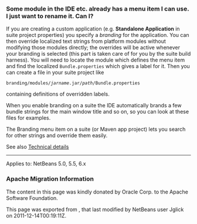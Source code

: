 <!--

    Licensed to the Apache Software Foundation (ASF) under one
    or more contributor license agreements.  See the NOTICE file
    distributed with this work for additional information
    regarding copyright ownership.  The ASF licenses this file
    to you under the Apache License, Version 2.0 (the
    "License"); you may not use this file except in compliance
    with the License.  You may obtain a copy of the License at

      http://www.apache.org/licenses/LICENSE-2.0

    Unless required by applicable law or agreed to in writing,
    software distributed under the License is distributed on an
    "AS IS" BASIS, WITHOUT WARRANTIES OR CONDITIONS OF ANY
    KIND, either express or implied.  See the License for the
    specific language governing permissions and limitations
    under the License.

-->

===Some module in the IDE etc. already has a menu item I can use. I just want to rename it. Can I?===

If you are creating a custom application (e.g. '''Standalone Application''' in suite project properties) you specify a ''branding'' for the application. You can then override localized text strings from platform modules without modifying those modules directly; the overrides will be active whenever your branding is selected (this part is taken care of for you by the suite build harness). You will need to locate the module which defines the menu item and find the localized <tt>Bundle.properties</tt> which gives a label for it. Then you can create a file in your suite project like

<tt>branding/modules/''jarname''.jar/''path''/Bundle.properties</tt>

containing definitions of overridden labels.

When you enable branding on a suite the IDE automatically brands a few bundle strings for the main window title and so on, so you can look at these files for examples.

The Branding menu item on a suite (or Maven app project) lets you search for other strings and override them easily.

See also [http://bits.netbeans.org/dev/javadoc/org-openide-modules/org/openide/modules/doc-files/i18n-branding.html Technical details]

---------

Applies to: NetBeans 5.0, 5.5, 6.x

===Apache Migration Information===

The content in this page was kindly donated by Oracle Corp. to the
Apache Software Foundation.

This page was exported from , 
that last modified by NetBeans user Jglick 
on 2011-12-14T00:19:11Z.

